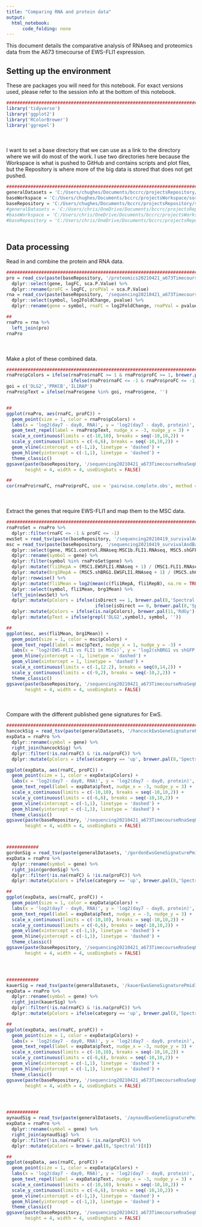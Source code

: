 ```yaml
---
title: "Comparing RNA and protein data"
output:
  html_notebook:
      code_folding: none
---
```


This document details the comparative analysis of RNAseq and proteomics data from the A673 timecourse of EWS-FLI1 expression.

## Setting up the environment

These are packages you will need for this notebook. For exact versions used, please refer to the session info at the bottom of this notebook.

```r
##########################################################################################
library('tidyverse')
library('ggplot2')
library('RColorBrewer')
library('ggrepel')
```

<div style="margin-bottom:50px;"></div>

I want to set a base directory that we can use as a link to the directory where we will do most of the work. I use two directories here because the Workspace is what is pushed to GitHub and contains scripts and plot files, but the Repository is where more of the big data is stored that does not get pushed.

```r
##########################################################################################
generalDatasets = 'C:/Users/chughes/Documents/bccrc/projectsRepository/generalDatasets'
baseWorkspace = 'C:/Users/chughes/Documents/bccrc/projectsWorkspace/sorensenLab/relatedToDlg2'
baseRepository = 'C:/Users/chughes/Documents/bccrc/projectsRepository/sorensenLab/relatedToDlg2'
#generalDatasets = 'C:/Users/chris/OneDrive/Documents/bccrc/projectsRepository/generalDatasets'
#baseWorkspace = 'C:/Users/chris/OneDrive/Documents/bccrc/projectsWorkspace/sorensenLab/relatedToYbx1'
#baseRepository = 'C:/Users/chris/OneDrive/Documents/bccrc/projectsRepository/sorensenLab/relatedToYbx1'
```

<div style="margin-bottom:50px;"></div>

## Data processing

Read in and combine the protein and RNA data.

```r
##########################################################################################
pro = read_csv(paste(baseRepository, '/proteomics20210421_a673TimecourseSearchOutput/dataset_deqms_day7-day0.csv', sep = '')) %>%
  dplyr::select(gene, logFC, sca.P.Value) %>%
  dplyr::rename(proFC = logFC, proPVal = sca.P.Value)
rna = read_csv(paste(baseRepository, '/sequencing20210421_a673TimecourseRnaSeqOutput/dataset_deseq2_day7-day0.csv', sep = '')) %>%
  dplyr::select(symbol, log2FoldChange, pvalue) %>%
  dplyr::rename(gene = symbol, rnaFC = log2FoldChange, rnaPVal = pvalue)

##
rnaPro = rna %>%
  left_join(pro)
rnaPro
```

<div style="margin-bottom:50px;"></div>

Make a plot of these combined data.

```r
##########################################################################################
rnaPro$pColors = ifelse(rnaPro$rnaFC >= 1 & rnaPro$proFC >= 1, brewer.pal(8,'Spectral')[1], 
                        ifelse(rnaPro$rnaFC <= -1 & rnaPro$proFC <= -1, brewer.pal(8,'Spectral')[8], brewer.pal(11,'RdGy')[8]))
goi = c('DLG2','PRKCB','IL1RAP')
rnaPro$pText = ifelse(rnaPro$gene %in% goi, rnaPro$gene, '')


##
ggplot(rnaPro, aes(rnaFC, proFC)) +
  geom_point(size = 1, color = rnaPro$pColors) +
  labs(x = 'log2(day7 - day0, RNA)', y = 'log2(day7 - day0, protein)', title = 'EWS-FL1 regulation') +
  geom_text_repel(label = rnaPro$pText, nudge_x = -3, nudge_y = 3) +
  scale_x_continuous(limits = c(-10,10), breaks = seq(-10,10,2)) +
  scale_y_continuous(limits = c(-6,6), breaks = seq(-10,10,2)) +
  geom_vline(xintercept = c(-1,1), linetype = 'dashed') +
  geom_hline(yintercept = c(-1,1), linetype = 'dashed') +
  theme_classic()
ggsave(paste(baseRepository, '/sequencing20210421_a673TimecourseRnaSeqOutput/scatter_rnaVSpro_day7VSday0.pdf', sep = ''),
       height = 4, width = 4, useDingbats = FALSE)

##
cor(rnaPro$rnaFC, rnaPro$proFC, use = 'pairwise.complete.obs', method = 'pearson')
```

<div style="margin-bottom:50px;"></div>

Extract the genes that require EWS-FLI1 and map them to the MSC data.

```r
##########################################################################################
rnaProSet = rnaPro %>%
  dplyr::filter(rnaFC <= -1 & proFC <= -1)
ewsSet = read_tsv(paste(baseRepository, '/sequencing20210419_survivalAndBafComplexIntersection/aynaud_ewsSignatureSet.txt', sep = ''))
msc = read_tsv(paste(baseRepository, '/sequencing20210419_survivalAndBafComplexIntersection/GSE94277_counts_matrix.txt.gz', sep = '')) %>%
  dplyr::select(gene, MSC1.control.RNAseq:MSC1b.FLI1.RNAseq, MSC5.shGFP.control.RNAseq:MSC5b.shBRG1.EWSFLI1.RNAseq) %>%
  dplyr::rename(symbol = gene) %>%
  dplyr::filter(symbol %in% rnaProSet$gene) %>%
  dplyr::mutate(fli1RepA = (MSC1.EWSFLI1.RNAseq + 1) / (MSC1.FLI1.RNAseq + 1), fli1RepB = (MSC1b.EWSFLI1.RNAseq + 1) / (MSC1b.FLI1.RNAseq + 1)) %>%
  dplyr::mutate(brg1RepA = (MSC5.shBRG1.EWSFLI1.RNAseq + 1) / (MSC5.shGFP.EWSFLI1.RNAseq + 1), brg1RepB = (MSC5b.shBRG1.EWSFLI1.RNAseq + 1) / (MSC5b.shGFP.EWSFLI1.RNAseq + 1)) %>%
  dplyr::rowwise() %>%
  dplyr::mutate(fli1Mean = log2(mean(c(fli1RepA, fli1RepB), na.rm = TRUE)), brg1Mean = log2(mean(c(brg1RepA, brg1RepB), na.rm = TRUE))) %>%
  dplyr::select(symbol, fli1Mean, brg1Mean) %>%
  left_join(ewsSet) %>%
  dplyr::mutate(pColors = ifelse(isDirect == 1, brewer.pal(8,'Spectral')[1],
                                 ifelse(isDirect == 0, brewer.pal(8,'Spectral')[8], NA))) %>%
  dplyr::mutate(pColors = ifelse(is.na(pColors), brewer.pal(11,'RdGy')[8], pColors)) %>%
  dplyr::mutate(pText = ifelse(grepl('DLG2',symbol), symbol, ''))

##
ggplot(msc, aes(fli1Mean, brg1Mean)) +
  geom_point(size = 1, color = msc$pColors) +
  geom_text_repel(label = msc$pText, nudge_x = 1, nudge_y = -3) +
  labs(x = 'log2(EWS-FLI1 vs FLI1 in MSCs)', y = 'log2(shBRG1 vs shGFP in MSCs)', title = 'Direct EWS-FLI1 regulation') +
  geom_hline(yintercept = -1, linetype = 'dashed') +
  geom_vline(xintercept = 1, linetype = 'dashed') +
  scale_x_continuous(limits = c(-1,12.2), breaks = seq(0,14,2)) +
  scale_y_continuous(limits = c(-9,2), breaks = seq(-10,2,2)) +
  theme_classic()
ggsave(paste(baseRepository, '/sequencing20210421_a673TimecourseRnaSeqOutput/scatter_rnaVSproVSmscs_directHits.pdf', sep = ''),
       height = 4, width = 4, useDingbats = FALSE)
```

<div style="margin-bottom:50px;"></div>

Compare with the different published gene signatures for EwS.

```r
##########################################################################################
hancockSig = read_tsv(paste(generalDatasets, '/hancockEwsGeneSignaturePmid18256529/hancockEwsGeneSignatureSet.txt', sep = ''))
expData = rnaPro %>%
  dplyr::rename(symbol = gene) %>%
  right_join(hancockSig) %>%
  dplyr::filter(!is.na(rnaFC) & !is.na(proFC)) %>%
  dplyr::mutate(pColors = ifelse(category == 'up', brewer.pal(8,'Spectral')[8], brewer.pal(8,'Spectral')[1]))

ggplot(expData, aes(rnaFC, proFC)) +
  geom_point(size = 1, color = expData$pColors) +
  labs(x = 'log2(day7 - day0, RNA)', y = 'log2(day7 - day0, protein)', title = 'Hancock signature') +
  geom_text_repel(label = expData$pText, nudge_x = -3, nudge_y = 3) +
  scale_x_continuous(limits = c(-10,10), breaks = seq(-10,10,2)) +
  scale_y_continuous(limits = c(-6,6), breaks = seq(-10,10,2)) +
  geom_vline(xintercept = c(-1,1), linetype = 'dashed') +
  geom_hline(yintercept = c(-1,1), linetype = 'dashed') +
  theme_classic()
ggsave(paste(baseRepository, '/sequencing20210421_a673TimecourseRnaSeqOutput/scatter_rnaVSpro_day7VSday0_hancock.pdf', sep = ''),
       height = 4, width = 4, useDingbats = FALSE)



############
gordonSig = read_tsv(paste(generalDatasets, '/gordonEwsGeneSignaturePmid26455317/gordonEwsGeneSignatureSet.txt', sep = ''))
expData = rnaPro %>%
  dplyr::rename(symbol = gene) %>%
  right_join(gordonSig) %>%
  dplyr::filter(!is.na(rnaFC) & !is.na(proFC)) %>%
  dplyr::mutate(pColors = ifelse(category == 'up', brewer.pal(8,'Spectral')[8], brewer.pal(8,'Spectral')[1]))

##
ggplot(expData, aes(rnaFC, proFC)) +
  geom_point(size = 1, color = expData$pColors) +
  labs(x = 'log2(day7 - day0, RNA)', y = 'log2(day7 - day0, protein)', title = 'Gordon signature') +
  geom_text_repel(label = expData$pText, nudge_x = -3, nudge_y = 3) +
  scale_x_continuous(limits = c(-10,10), breaks = seq(-10,10,2)) +
  scale_y_continuous(limits = c(-6,6), breaks = seq(-10,10,2)) +
  geom_vline(xintercept = c(-1,1), linetype = 'dashed') +
  geom_hline(yintercept = c(-1,1), linetype = 'dashed') +
  theme_classic()
ggsave(paste(baseRepository, '/sequencing20210421_a673TimecourseRnaSeqOutput/scatter_rnaVSpro_day7VSday0_gordon.pdf', sep = ''),
       height = 4, width = 4, useDingbats = FALSE)




############
kauerSig = read_tsv(paste(generalDatasets, '/kauerEwsGeneSignaturePmid19404404/kauerEwsGeneSignatureSet.txt', sep = ''))
expData = rnaPro %>%
  dplyr::rename(symbol = gene) %>%
  right_join(kauerSig) %>%
  dplyr::filter(!is.na(rnaFC) & !is.na(proFC)) %>%
  dplyr::mutate(pColors = ifelse(category == 'up', brewer.pal(8,'Spectral')[8], brewer.pal(8,'Spectral')[1]))

##
ggplot(expData, aes(rnaFC, proFC)) +
  geom_point(size = 1, color = expData$pColors) +
  labs(x = 'log2(day7 - day0, RNA)', y = 'log2(day7 - day0, protein)', title = 'Kauer signature') +
  geom_text_repel(label = expData$pText, nudge_x = -3, nudge_y = 3) +
  scale_x_continuous(limits = c(-10,10), breaks = seq(-10,10,2)) +
  scale_y_continuous(limits = c(-6,6), breaks = seq(-10,10,2)) +
  geom_vline(xintercept = c(-1,1), linetype = 'dashed') +
  geom_hline(yintercept = c(-1,1), linetype = 'dashed') +
  theme_classic()
ggsave(paste(baseRepository, '/sequencing20210421_a673TimecourseRnaSeqOutput/scatter_rnaVSpro_day7VSday0_kauer.pdf', sep = ''),
       height = 4, width = 4, useDingbats = FALSE)




############
aynaudSig = read_tsv(paste(generalDatasets, '/aynaudEwsGeneSignaturePmid32049009/aynaudEwsGeneSignatureSet.txt', sep = ''))
expData = rnaPro %>%
  dplyr::rename(symbol = gene) %>%
  right_join(aynaudSig) %>%
  dplyr::filter(!is.na(rnaFC) & !is.na(proFC)) %>%
  dplyr::mutate(pColors = brewer.pal(8,'Spectral')[8])

##
ggplot(expData, aes(rnaFC, proFC)) +
  geom_point(size = 1, color = expData$pColors) +
  labs(x = 'log2(day7 - day0, RNA)', y = 'log2(day7 - day0, protein)', title = 'Aynaud signature') +
  geom_text_repel(label = expData$pText, nudge_x = -3, nudge_y = 3) +
  scale_x_continuous(limits = c(-10,10), breaks = seq(-10,10,2)) +
  scale_y_continuous(limits = c(-6,6), breaks = seq(-10,10,2)) +
  geom_vline(xintercept = c(-1,1), linetype = 'dashed') +
  geom_hline(yintercept = c(-1,1), linetype = 'dashed') +
  theme_classic()
ggsave(paste(baseRepository, '/sequencing20210421_a673TimecourseRnaSeqOutput/scatter_rnaVSpro_day7VSday0_aynaud.pdf', sep = ''),
       height = 4, width = 4, useDingbats = FALSE)
```



















